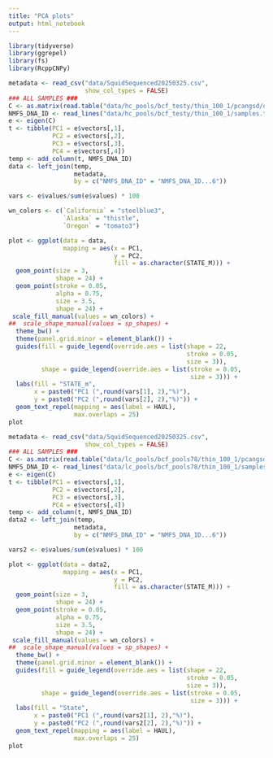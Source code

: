 ```yaml
---
title: "PCA plots"
output: html_notebook
---
```


```r
library(tidyverse)
library(ggrepel)
library(fs)
library(RcppCNPy)
```

```r
metadata <- read_csv("data/SquidSequenced20250325.csv", 
                     show_col_types = FALSE)
### ALL SAMPLES ###
C <- as.matrix(read.table("data/hc_pools/bcf_testy/thin_100_1/pcangsd/output.cov"))
NMFS_DNA_ID <- read_lines("data/hc_pools/bcf_testy/thin_100_1/samples.txt")
e <- eigen(C)
t <- tibble(PC1 = e$vectors[,1], 
            PC2 = e$vectors[,2], 
            PC3 = e$vectors[,3], 
            PC4 = e$vectors[,4])
temp <- add_column(t, NMFS_DNA_ID)
data <- left_join(temp, 
                  metadata, 
                  by = c("NMFS_DNA_ID" = "NMFS_DNA_ID...6"))

vars <- e$values/sum(e$values) * 100

```

```r
wn_colors <- c(`California` = "steelblue3", 
               `Alaska` = "thistle", 
               `Oregon` = "tomato3")
```

```r
plot <- ggplot(data = data,
               mapping = aes(x = PC1,
                             y = PC2,
                             fill = as.character(STATE_M))) +
  geom_point(size = 3, 
             shape = 24) + 
  geom_point(stroke = 0.05,
             alpha = 0.75,
             size = 3.5, 
             shape = 24) +
 scale_fill_manual(values = wn_colors) +
##  scale_shape_manual(values = sp_shapes) +
  theme_bw() +
  theme(panel.grid.minor = element_blank()) +
  guides(fill = guide_legend(override.aes = list(shape = 22, 
                                                 stroke = 0.05, 
                                                 size = 3)), 
         shape = guide_legend(override.aes = list(stroke = 0.05, 
                                                  size = 3))) +
  labs(fill = "STATE_m", 
       x = paste0("PC1 (",round(vars[1], 2),"%)"),
       y = paste0("PC2 (",round(vars[2], 2),"%)")) +
  geom_text_repel(mapping = aes(label = HAUL), 
                  max.overlaps = 25)
plot
```


```r
metadata <- read_csv("data/SquidSequenced20250325.csv", 
                     show_col_types = FALSE)
### ALL SAMPLES ###
C <- as.matrix(read.table("data/lc_pools/bcf_pools78/thin_100_1/pcangsd/YU_river-herring_output.cov"))
NMFS_DNA_ID <- read_lines("data/lc_pools/bcf_pools78/thin_100_1/samples.txt")
e <- eigen(C)
t <- tibble(PC1 = e$vectors[,1], 
            PC2 = e$vectors[,2], 
            PC3 = e$vectors[,3], 
            PC4 = e$vectors[,4])
temp <- add_column(t, NMFS_DNA_ID)
data2 <- left_join(temp, 
                  metadata, 
                  by = c("NMFS_DNA_ID" = "NMFS_DNA_ID...6"))

vars2 <- e$values/sum(e$values) * 100

```

```r
plot <- ggplot(data = data2,
               mapping = aes(x = PC1,
                             y = PC2,
                             fill = as.character(STATE_M))) +
  geom_point(size = 3, 
             shape = 24) + 
  geom_point(stroke = 0.05,
             alpha = 0.75,
             size = 3.5, 
             shape = 24) +
 scale_fill_manual(values = wn_colors) +
##  scale_shape_manual(values = sp_shapes) +
  theme_bw() +
  theme(panel.grid.minor = element_blank()) +
  guides(fill = guide_legend(override.aes = list(shape = 22, 
                                                 stroke = 0.05, 
                                                 size = 3)), 
         shape = guide_legend(override.aes = list(stroke = 0.05, 
                                                  size = 3))) +
  labs(fill = "State", 
       x = paste0("PC1 (",round(vars2[1], 2),"%)"),
       y = paste0("PC2 (",round(vars2[2], 2),"%)")) +
  geom_text_repel(mapping = aes(label = HAUL), 
                  max.overlaps = 25)
plot
```

